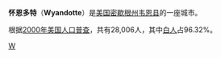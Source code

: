 {{Infobox Settlement
| name = 怀恩多特<br/>Wyandotte
| image_skyline = 
| imagesize = 
| image_caption = 
| image_flag = 
| image_shield = 
| pushpin_map = USA Michigan
| pushpin_label_position = bottom
| subdivision_type = 国家
| subdivision_name = {{USA}}
| subdivision_type1 = [[美国行政区划|州]]
| subdivision_name1 = [[密歇根州|密歇根州]]
| subdivision_type2 = [[密歇根州各县列表|县]]
| subdivision_name2 =  [[韦恩县_(密歇根州)|韦恩县]]
| elevation_m = 177
| elevation_ft = 
| area_total_km2 = 18.1
| population_as_of = 2000年
| population_total = 28006
| population_density_km2 = auto
| timezone = [[EST|EST]]
| utc_offset = -5
| timezone_DST = [[EDT|EDT]]
| utc_offset_DST = -4
| latd = 42
| latm = 12
| lats = 31
| latNS = N
| longd = 83
| longm = 09
| longs = 45
| longEW = W
| website =  
}}
'''怀恩多特'''（'''Wyandotte'''）是[[美国|美国]][[密歇根州|密歇根州]][[韦恩县_(密歇根州)|韦恩县]]的一座城市。

根据[[2000年美国人口普查|2000年美国人口普查]]，共有28,006人，其中[[白人|白人]]占96.32%。

{{Michigan-stub}}

[[Category:密歇根州城市|W]]